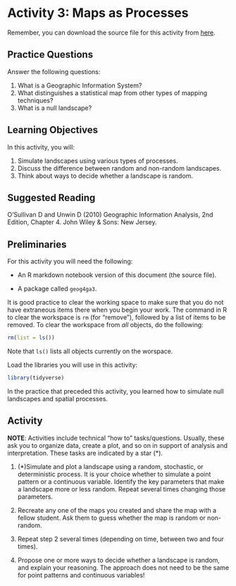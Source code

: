 # Activity 3: Maps as Processes

Remember, you can download the source file for this activity from [here](https://github.com/paezha/Spatial-Statistics-Course).

## Practice Questions

Answer the following questions:

1. What is a Geographic Information System?
2. What distinguishes a statistical map from other types of mapping techniques?
3. What is a null landscape?

## Learning Objectives

In this activity, you will:

1. Simulate landscapes using various types of processes.
2. Discuss the difference between random and non-random landscapes.
3. Think about ways to decide whether a landscape is random.

## Suggested Reading

O'Sullivan D and Unwin D (2010) Geographic Information Analysis, 2nd Edition, Chapter 4. John Wiley & Sons: New Jersey.

## Preliminaries

For this activity you will need the following:

* An R markdown notebook version of this document (the source file).

* A package called `geog4ga3`.

It is good practice to clear the working space to make sure that you do not have extraneous items there when you begin your work. The command in R to clear the workspace is `rm` (for "remove"), followed by a list of items to be removed. To clear the workspace from _all_ objects, do the following:
```r
rm(list = ls())
```

Note that `ls()` lists all objects currently on the worspace.

Load the libraries you will use in this activity:
```r
library(tidyverse)
```

In the practice that preceded this activity, you learned how to simulate null landscapes and spatial processes. 

## Activity

**NOTE**: Activities include technical "how to" tasks/questions. Usually, these ask you to organize data, create a plot, and so on in support of analysis and interpretation. These tasks are indicated by a star (*).

1. (*)Simulate and plot a landscape using a random, stochastic, or deterministic process. It is your choice whether to simulate a point pattern or a continuous variable. Identify the key parameters that make a landscape more or less random. Repeat several times changing those parameters.

2. Recreate any one of the maps you created and share the map with a fellow student. Ask them to guess whether the map is random or non-random.

3. Repeat step 2 several times (depending on time, between two and four times).

4. Propose one or more ways to decide whether a landscape is random, and explain your reasoning. The approach does not need to be the same for point patterns and continuous variables!
